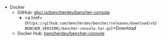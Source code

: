 
- Docker
  - GitHub: <a href="https://github.com/bencherdev/bencher/pkgs/container/bencher-console">ghcr.io/bencherdev/bencher-console</a>
    - <a href={`https://github.com/bencherdev/bencher/releases/download/v${BENCHER_VERSION}/bencher-console.tar.gz`}>Download</a>
  - Docker Hub: <a href="https://hub.docker.com/r/bencherdev/bencher-console">bencherdev/bencher-console</a>
